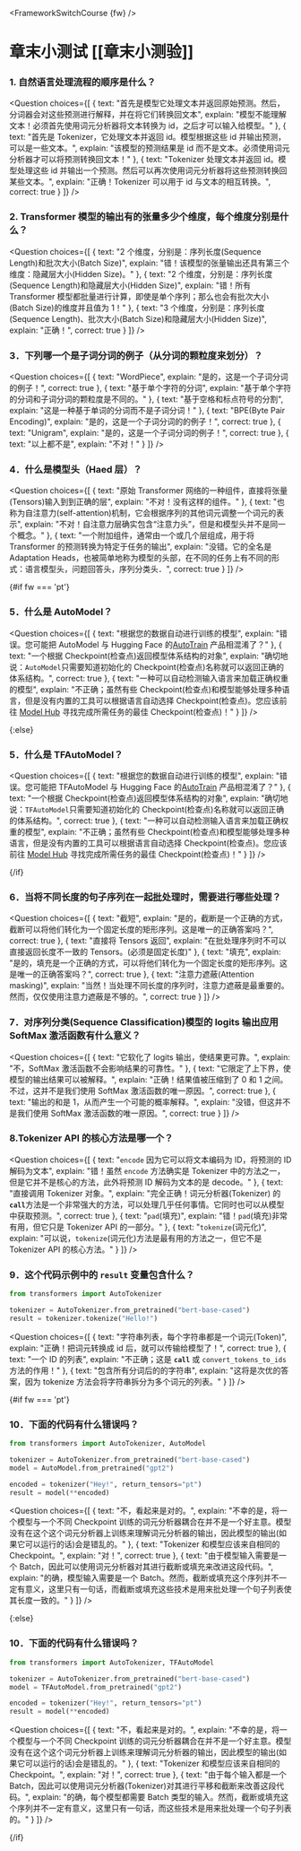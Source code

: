 <FrameworkSwitchCourse {fw} />

<!-- DISABLE-FRONTMATTER-SECTIONS -->

# 章末小测试 [[章末小测验]]

<CourseFloatingBanner
    chapter={2}
    classNames="absolute z-10 right-0 top-0"
/>

### 1. 自然语言处理流程的顺序是什么？
<Question
	choices={[
		{
			text: "首先是模型它处理文本并返回原始预测。然后，分词器会对这些预测进行解释，并在将它们转换回文本",
			explain: "模型不能理解文本！必须首先使用词元分析器将文本转换为 id，之后才可以输入给模型。"
		},
		{
			text: "首先是 Tokenizer，它处理文本并返回 id。模型根据这些 id 并输出预测，可以是一些文本。",
			explain: "该模型的预测结果是 id 而不是文本。必须使用词元分析器才可以将预测转换回文本！"
		},
		{
			text: "Tokenizer 处理文本并返回 id。模型处理这些 id 并输出一个预测。然后可以再次使用词元分析器将这些预测转换回某些文本。",
			explain: "正确！Tokenizer 可以用于 id 与文本的相互转换。",
            correct: true
		}
	]}
/>

### 2. Transformer 模型的输出有的张量多少个维度，每个维度分别是什么？
<Question
	choices={[
		{
			text: "2 个维度，分别是：序列长度(Sequence Length)和批次大小(Batch Size)",
			explain: "错！该模型的张量输出还具有第三个维度：隐藏层大小(Hidden Size)。"
		},
		{
			text: "2 个维度，分别是：序列长度(Sequence Length)和隐藏层大小(Hidden Size)",
			explain: "错！所有 Transformer 模型都批量进行计算，即使是单个序列；那么也会有批次大小(Batch Size)的维度并且值为 1！"
		},
		{
			text: "3 个维度，分别是：序列长度(Sequence Length)、批次大小(Batch Size)和隐藏层大小(Hidden Size)",
			explain: "正确！",
            correct: true
		}
	]}
/>

### 3．下列哪一个是子词分词的例子（从分词的颗粒度来划分）？
<Question
	choices={[
		{
			text: "WordPiece",
			explain: "是的，这是一个子词分词的例子！",
            correct: true
		},
		{
			text: "基于单个字符的分词",
			explain: "基于单个字符的分词和子词分词的颗粒度是不同的。"
		},
		{
			text: "基于空格和标点符号的分割",
			explain: "这是一种基于单词的分词而不是子词分词！"
		},
		{
			text: "BPE(Byte Pair Encoding)",
			explain: "是的，这是一个子词分词的的例子！",
            correct: true
        },
		{
			text: "Unigram",
			explain: "是的，这是一个子词分词的例子！",
            correct: true
        },
		{
			text: "以上都不是",
			explain: "不对！"
        }
	]}
/>

### 4．什么是模型头（Haed 层）？
<Question
	choices={[
		{
			text: "原始 Transformer 网络的一种组件，直接将张量(Tensors)输入到到正确的层",
			explain: "不对！没有这样的组件。"
		},
		{
			text: "也称为自注意力(self-attention)机制，它会根据序列的其他词元调整一个词元的表示",
			explain: "不对！自注意力层确实包含“注意力头”，但是和模型头并不是同一个概念。"
		},
		{
			text: "一个附加组件，通常由一个或几个层组成，用于将 Transformer 的预测转换为特定于任务的输出",
			explain: "没错。它的全名是 Adaptation Heads，也被简单地称为模型的头部，在不同的任务上有不同的形式：语言模型头，问题回答头，序列分类头．",
			correct: true
		} 
	]}
/>

{#if fw === 'pt'}
### 5．什么是 AutoModel？
<Question
	choices={[
		{
			text: "根据您的数据自动进行训练的模型",
			explain: "错误。您可能把 AutoModel 与 Hugging Face 的<a href='https://huggingface.co/autotrain'>AutoTrain</a> 产品相混淆了？"
		},
		{
			text: "一个根据 Checkpoint(检查点)返回模型体系结构的对象",
			explain: "确切地说：<code>AutoModel</code>只需要知道初始化的 Checkpoint(检查点)名称就可以返回正确的体系结构。",
			correct: true
		},
		{
			text: "一种可以自动检测输入语言来加载正确权重的模型",
			explain: "不正确；虽然有些 Checkpoint(检查点)和模型能够处理多种语言，但是没有内置的工具可以根据语言自动选择 Checkpoint(检查点)。您应该前往 <a href='https://huggingface.co/models'>Model Hub</a> 寻找完成所需任务的最佳 Checkpoint(检查点)！"
		} 
	]}
/>

{:else}
### 5．什么是 TFAutoModel？
<Question
	choices={[
		{
			text: "根据您的数据自动进行训练的模型",
			explain: "错误。您可能把 TFAutoModel 与 Hugging Face 的<a href='https://huggingface.co/autotrain'>AutoTrain</a> 产品相混淆了？"
		},
		{
			text: "一个根据 Checkpoint(检查点)返回模型体系结构的对象",
			explain: "确切地说：<code>TFAutoModel</code>只需要知道初始化的 Checkpoint(检查点)名称就可以返回正确的体系结构。",
			correct: true
		},
		{
			text: "一种可以自动检测输入语言来加载正确权重的模型",
			explain: "不正确；虽然有些 Checkpoint(检查点)和模型能够处理多种语言，但是没有内置的工具可以根据语言自动选择 Checkpoint(检查点)。您应该前往 <a href='https://huggingface.co/models'>Model Hub</a> 寻找完成所需任务的最佳 Checkpoint(检查点)！"
		} 
	]}
/>

{/if}

### 6．当将不同长度的句子序列在一起批处理时，需要进行哪些处理？
<Question
	choices={[
		{
			text: "截短",
			explain: "是的，截断是一个正确的方式，截断可以将他们转化为一个固定长度的矩形序列。这是唯一的正确答案吗？",
			correct: true
		},
		{
			text: "直接将 Tensors 返回",
			explain: "在批处理序列时不可以直接返回长度不一致的 Tensors。(必须是固定长度)"
		},
		{
			text: "填充",
			explain: "是的，填充是一个正确的方式，可以将他们转化为一个固定长度的矩形序列。这是唯一的正确答案吗？",
			correct: true
		}, 
		{
			text: "注意力遮蔽(Attention masking)",
			explain: "当然！当处理不同长度的序列时，注意力遮蔽是最重要的。然而，仅仅使用注意力遮蔽是不够的。",
			correct: true
		} 
	]}
/>

### 7．对序列分类(Sequence Classification)模型的 logits 输出应用 SoftMax 激活函数有什么意义？
<Question
	choices={[
		{
			text: "它软化了 logits 输出，使结果更可靠。",
			explain: "不，SoftMax 激活函数不会影响结果的可靠性。"
		},
		{
			text: "它限定了上下界，使模型的输出结果可以被解释。",
			explain: "正确！结果值被压缩到了 0 和 1 之间。不过，这并不是我们使用 SoftMax 激活函数的唯一原因。",
            correct: true
		},
		{
			text: "输出的和是 1，从而产生一个可能的概率解释。",
			explain: "没错，但这并不是我们使用 SoftMax 激活函数的唯一原因。",
            correct: true
		}
	]}
/>

### 8.Tokenizer API 的核心方法是哪一个？
<Question
	choices={[
		{
			text: "<code>encode</code> 因为它可以将文本编码为 ID，将预测的 ID 解码为文本",
			explain: "错！虽然 <code>encode</code> 方法确实是 Tokenizer 中的方法之一，但是它并不是核心的方法，此外将预测 ID 解码为文本的是 decode。"
		},
		{
			text: "直接调用 Tokenizer 对象。",
			explain: "完全正确！词元分析器(Tokenizer) 的 <code>__call__</code>方法是一个非常强大的方法，可以处理几乎任何事情。它同时也可以从模型中获取预测。",
			correct: true
		},
		{
			text: "<code>pad</code>(填充)",
			explain: "错！<code>pad</code>(填充)非常有用，但它只是 Tokenizer API 的一部分。"
		},
		{
			text: "<code>tokenize</code>(词元化)",
			explain: "可以说，<code>tokenize</code>(词元化)方法是最有用的方法之一，但它不是 Tokenizer API 的核心方法。"
		}
	]}
/>

### 9．这个代码示例中的 `result` 变量包含什么？
```py
from transformers import AutoTokenizer

tokenizer = AutoTokenizer.from_pretrained("bert-base-cased")
result = tokenizer.tokenize("Hello!")
```

<Question
	choices={[
		{
			text: "字符串列表，每个字符串都是一个词元(Token)",
			explain: "正确！把词元转换成 id 后，就可以传输给模型了！",
            correct: true
		},
		{
			text: "一个 ID 的列表",
			explain: "不正确；这是 <code>__call__</code> 或 <code>convert_tokens_to_ids</code>方法的作用！"
		},
		{
			text: "包含所有分词后的的字符串",
			explain: "这将是次优的答案，因为 tokenize 方法会将字符串拆分为多个词元的列表。"
		}
	]}
/>

{#if fw === 'pt'}
### 10．下面的代码有什么错误吗？
```py
from transformers import AutoTokenizer, AutoModel

tokenizer = AutoTokenizer.from_pretrained("bert-base-cased")
model = AutoModel.from_pretrained("gpt2")

encoded = tokenizer("Hey!", return_tensors="pt")
result = model(**encoded)
```

<Question
	choices={[
		{
			text: "不，看起来是对的。",
			explain: "不幸的是，将一个模型与一个不同 Checkpoint 训练的词元分析器耦合在并不是一个好主意。模型没有在这个这个词元分析器上训练来理解词元分析器的输出，因此模型的输出(如果它可以运行的话)会是错乱的。"
		},
		{
			text: "Tokenizer 和模型应该来自相同的 Checkpoint。",
			explain: "对！",
            correct: true
		},
		{
			text: "由于模型输入需要是一个 Batch，因此可以使用词元分析器对其进行截断或填充来改进这段代码。",
			explain: "的确，模型输入需要是一个 Batch。然而，截断或填充这个序列并不一定有意义，这里只有一句话，而截断或填充这些技术是用来批处理一个句子列表使其长度一致的。"
		}
	]}
/>

{:else}
### 10．下面的代码有什么错误吗？
```py
from transformers import AutoTokenizer, TFAutoModel

tokenizer = AutoTokenizer.from_pretrained("bert-base-cased")
model = TFAutoModel.from_pretrained("gpt2")

encoded = tokenizer("Hey!", return_tensors="pt")
result = model(**encoded)
```

<Question
	choices={[
		{
			text: "不，看起来是对的。",
			explain: "不幸的是，将一个模型与一个不同 Checkpoint 训练的词元分析器耦合在并不是一个好主意。模型没有在这个这个词元分析器上训练来理解词元分析器的输出，因此模型的输出(如果它可以运行的话)会是错乱的。"
		},
		{
			text: "Tokenizer 和模型应该来自相同的 Checkpoint。",
			explain: "对！",
            correct: true
		},
		{
			text: "由于每个输入都是一个 Batch，因此可以使用词元分析器(Tokenizer)对其进行平移和截断来改善这段代码。",
			explain: "的确，每个模型都需要 Batch 类型的输入。然而，截断或填充这个序列并不一定有意义，这里只有一句话，而这些技术是用来批处理一个句子列表的。"
		}
	]}
/>

{/if}
